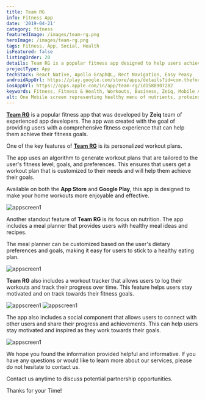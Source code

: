 ```yaml
---
title: Team RG
info: Fitness App
date: '2019-04-21'
category: fitness
featuredImage: /images/team-rg.png
heroImage: /images/team-rg.png
tags: Fitness, App, Social, Health
isFeatured: false
listingOrder: 20
details: Team RG is a popular fitness app designed to help users achieve their fitness goals. The app uses an algorithm to generate workout plans that are tailored to the user's fitness level, goals, and preferences.  The app is available for download on the Google Play Store.
projectType: App
techStack: React Native, Apollo GraphQL, Rect Navigation, Easy Peasy
androidAppUrl: https://play.google.com/store/apps/details?id=com.thefore.TeamRg&hl=en&gl=US
iosAppUrl: https://apps.apple.com/in/app/team-rg/id1588907282
keywords: Fitness, Fitness & Health, Workouts, Business, Zeiq, Mobile Application
alt: One Mobile screen representing healthy menu of nutrients, proteins etc and other Mobile screen representing a lady gym coach with dumbles.
---
```


**[Team RG](https://play.google.com/store/apps/details?id=com.thefore.TeamRg&hl=en&gl=US)** is a popular fitness app that was developed by **Zeiq** team of experienced app developers. The app was created with the goal of providing users with a comprehensive fitness experience that can help them achieve their fitness goals.

One of the key features of **[Team RG](https://play.google.com/store/apps/details?id=com.thefore.TeamRg&hl=en&gl=US)** is its personalized workout plans.

The app uses an algorithm to generate workout plans that are tailored to the user's fitness level, goals, and preferences. This ensures that users get a workout plan that is customized to their needs and will help them achieve their goals.

Available on both the **App Store** and **Google Play**, this app is designed to make your home workouts more enjoyable and effective.

![appscreen1](../images/work/team-rg-screen1.png)

Another standout feature of **Team RG** is its focus on nutrition. The app includes a meal planner that provides users with healthy meal ideas and recipes.

The meal planner can be customized based on the user's dietary preferences and goals, making it easy for users to stick to a healthy eating plan.

![appscreen1](../images/work/team-rg-screen2.png)

**Team RG** also includes a workout tracker that allows users to log their workouts and track their progress over time. This feature helps users stay motivated and on track towards their fitness goals.

![appscreen1](../images/work/team-rg-screen3.png)
![appscreen1](../images/work/team-rg-screen5.png)

The app also includes a social component that allows users to connect with other users and share their progress and achievements. This can help users stay motivated and inspired as they work towards their goals.

![appscreen1](../images/work/team-rg-screen4.png)

We hope you found the information provided helpful and informative. If you have any questions or would like to learn more about our services, please do not hesitate to contact us.

Contact us anytime to discuss potential partnership opportunities.

Thanks for your Time!
